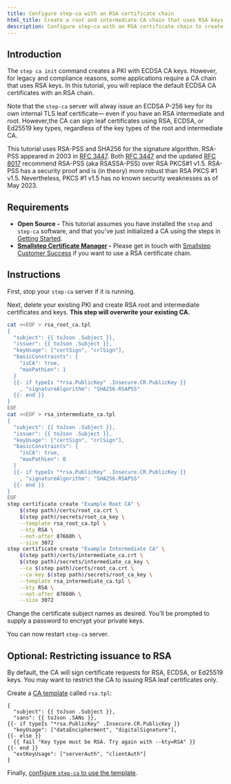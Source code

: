 ```yaml
---
title: Configure step-ca with an RSA certificate chain
html_title: Create a root and intermediate CA chain that uses RSA keys
description: Configure step-ca with an RSA certificate chain to create a root and intermediate CA chain that uses RSA keys.
---
```


## Introduction

The `step ca init` command creates a PKI with ECDSA CA keys.
However, for legacy and compliance reasons,
some applications require a CA chain that uses RSA keys.
In this tutorial, you will replace the default ECDSA CA certificates with an RSA chain.

Note that the `step-ca` server will alway issue an ECDSA P-256 key
for its own internal TLS leaf certificate—
even if you have an RSA intermediate and root.
However,the CA can sign leaf certificates
using RSA, ECDSA, or Ed25519 key types,
regardless of the key types of the root and intermediate CA.

This tutorial uses RSA-PSS and SHA256 for the signature algorithm. RSA-PSS appeared in 2003 in [RFC 3447](https://www.rfc-editor.org/rfc/rfc3447). Both [RFC 3447](https://www.rfc-editor.org/rfc/rfc3447) and the updated [RFC 8017](https://www.rfc-editor.org/rfc/rfc8017) recommend RSA-PSS (aka RSASSA-PSS) over RSA PKCS#1 v1.5. RSA-PSS has a security proof and is (in theory) more robust than RSA PKCS #1 v1.5. Nevertheless, PKCS #1 v1.5 has no known security weaknesses as of May 2023.

## Requirements

- **Open Source -** This tutorial assumes you have installed the `step` and `step-ca` software, and that you've just initialized a CA using the steps in [Getting Started](../step-ca/getting-started.mdx).
- **[Smallstep Certificate Manager](https://smallstep.com/certificate-manager) -** Please get in touch with [Smallstep Customer Success](mailto:support@smallstep.com) if you want to use a RSA certificate chain.

## Instructions

First, stop your `step-ca` server if it is running.

Next, delete your existing PKI and create RSA root and intermediate certificates and keys.
**This step will overwrite your existing CA.**

```bash
cat <<EOF > rsa_root_ca.tpl
{
  "subject": {{ toJson .Subject }},
  "issuer": {{ toJson .Subject }},
  "keyUsage": ["certSign", "crlSign"],
  "basicConstraints": {
    "isCA": true,
    "maxPathLen": 1
  }
  {{- if typeIs "*rsa.PublicKey" .Insecure.CR.PublicKey }}
    , "signatureAlgorithm": "SHA256-RSAPSS"
  {{- end }}
}
EOF
cat <<EOF > rsa_intermediate_ca.tpl
{
  "subject": {{ toJson .Subject }},
  "issuer": {{ toJson .Subject }},
  "keyUsage": ["certSign", "crlSign"],
  "basicConstraints": {
    "isCA": true,
    "maxPathLen": 0
  }
  {{- if typeIs "*rsa.PublicKey" .Insecure.CR.PublicKey }}
    , "signatureAlgorithm": "SHA256-RSAPSS"
  {{- end }}
}
EOF
step certificate create "Example Root CA" \
    $(step path)/certs/root_ca.crt \
    $(step path)/secrets/root_ca_key \
    --template rsa_root_ca.tpl \
    --kty RSA \
    --not-after 87660h \
    --size 3072
step certificate create "Example Intermediate CA" \
    $(step path)/certs/intermediate_ca.crt \
    $(step path)/secrets/intermediate_ca_key \
    --ca $(step path)/certs/root_ca.crt \
    --ca-key $(step path)/secrets/root_ca_key \
    --template rsa_intermediate_ca.tpl \
    --kty RSA \
    --not-after 87660h \
    --size 3072
```

Change the certificate subject names as desired.
You'll be prompted to supply a password to encrypt your private keys.

You can now restart `step-ca` server.

## Optional: Restricting issuance to RSA

By default, the CA will sign certificate requests for RSA, ECDSA, or Ed25519 keys.
You may want to restrict the CA to issuing RSA leaf certificates only.

Create a [CA template](../step-ca/templates.mdx) called `rsa.tpl`:

```
{
  "subject": {{ toJson .Subject }},
  "sans": {{ toJson .SANs }},
{{- if typeIs "*rsa.PublicKey" .Insecure.CR.PublicKey }}
  "keyUsage": ["dataEncipherment", "digitalSignature"],
{{- else }}
  {{ fail "Key type must be RSA. Try again with --kty=RSA" }}
{{- end }}
  "extKeyUsage": ["serverAuth", "clientAuth"]
}
```

Finally, [configure `step-ca` to use the template](https://smallstep.com/docs/step-ca/templates/#configuring-step-ca-to-use-templates).
